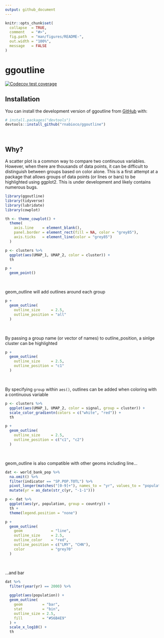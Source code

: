 ```yaml
---
output: github_document
---
```


<!-- README.md is generated from README.Rmd. Please edit that file -->

```r
knitr::opts_chunk$set(
  collapse  = TRUE,
  comment   = "#>",
  fig.path  = "man/figures/README-",
  out.width = "100%",
  message   = FALSE
)
```

# ggoutline

<!-- badges: start -->
[![Codecov test coverage](https://codecov.io/gh/rnabioco/ggoutline/branch/master/graph/badge.svg)](https://codecov.io/gh/rnabioco/ggoutline?branch=master)
<!-- badges: end -->

## Installation

You can install the development version of ggoutline from [GitHub](https://github.com/rnabioco/ggoutline) with:

``` r
# install.packages("devtools")
devtools::install_github("rnabioco/ggoutline")
```

<br>

## Why?

A scatter plot is a common way to compare two continuous variables. However, when there are thousands of data points, it can be difficult to distinguish between groups based on color alone. This is a first attempt at a package that allows groups of data points (or lines or bars) to be highlighted using ggplot2. This is under development and likely contains numerous bugs.

```r
library(ggoutline)
library(tidyverse)
library(lubridate)
library(cowplot)

th <- theme_cowplot() +
  theme(
    axis.line    = element_blank(),
    panel.border = element_rect(fill = NA, color = "grey85"),
    axis.ticks   = element_line(color = "grey85")
  )

p <- clusters %>%
  ggplot(aes(UMAP_1, UMAP_2, color = cluster)) +
  th

p +
  geom_point()
```

<br>

geom_outline will add outlines around each group

```r
p +
  geom_outline(
    outline_size     = 2.5,
    outline_position = "all"
  )
```

<br>

By passing a group name (or vector of names) to outline_position, a sinlge cluster can be highlighted

```r
p +
  geom_outline(
    outline_size     = 2.5,
    outline_position = "c1"
  )
```

<br>

By specifying `group` within `aes()`, outlines can be added when coloring with a continuous variable

```r
p <- clusters %>%
  ggplot(aes(UMAP_1, UMAP_2, color = signal, group = cluster)) +
  scale_color_gradientn(colors = c("white", "red")) +
  th

p +
  geom_outline(
    outline_size     = 2.5,
    outline_position = c("c1", "c2")
  )
```

<br>

geom_outline is also compatible with other geoms including line...

```r
dat <- world_bank_pop %>%
  na.omit() %>%
  filter(indicator == "SP.POP.TOTL") %>%
  pivot_longer(matches("[0-9]+"), names_to = "yr", values_to = "population") %>%
  mutate(yr = as_date(str_c(yr, "-1-1")))

p <- dat %>%  
  ggplot(aes(yr, population, group = country)) +
  th +
  theme(legend.position = "none")

p +
  geom_outline(
    geom             = "line",
    outline_size     = 2.5,
    outline_color    = "red",
    outline_position = c("LMY", "CHN"),
    color            = "grey70"
  )
```

<br>

...and bar

```r
dat %>%
  filter(year(yr) == 2000) %>%
  
  ggplot(aes(population)) +
  geom_outline(
    geom         = "bar",
    stat         = "bin",
    outline_size = 2.5,
    fill         = "#56B4E9"
  ) +
  scale_x_log10() +
  th
```




